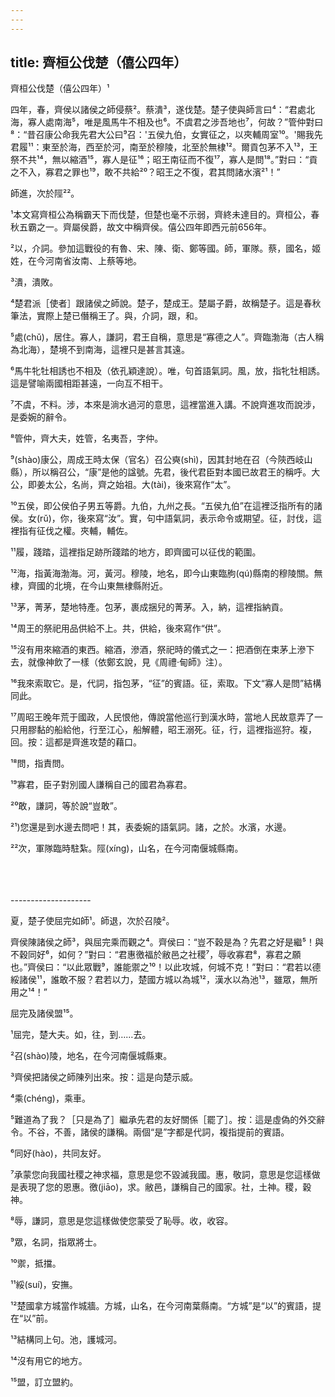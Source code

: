 ```yaml
---
---
---
```

title: 齊桓公伐楚（僖公四年）
---




齊桓公伐楚（僖公四年）¹

四年，春，齊侯以諸侯之師侵蔡²。蔡潰³，遂伐楚。楚子使與師言曰⁴：“君處北海，寡人處南海⁵，唯是風馬牛不相及也⁶。不虞君之涉吾地也⁷，何故？”管仲對曰⁸：“昔召康公命我先君大公曰⁹召：'五侯九伯，女實征之，以夾輔周室¹⁰。'賜我先君履¹¹：東至於海，西至於河，南至於穆陵，北至於無棣¹²。爾貢包茅不入¹³，王祭不共¹⁴，無以縮酒¹⁵，寡人是征¹⁶；昭王南征而不復¹⁷，寡人是問¹⁸。”對曰：“貢之不入，寡君之罪也¹⁹，敢不共給²⁰？昭王之不復，君其問諸水濱²¹！”

師進，次於陘²²。

¹本文寫齊桓公為稱霸天下而伐楚，但楚也毫不示弱，齊終未達目的。齊桓公，春秋五霸之一。齊屬侯爵，故文中稱齊侯。僖公四年即西元前656年。

²以，介詞。參加這戰役的有魯、宋、陳、衛、鄭等國。師，軍隊。蔡，國名，姬姓，在今河南省汝南、上蔡等地。

³潰，潰敗。

⁴楚君派［使者］跟諸侯之師說。楚子，楚成王。楚屬子爵，故稱楚子。這是春秋筆法，實際上楚已僭稱王了。與，介詞，跟，和。

⁵處(chǔ)，居住。寡人，謙詞，君王自稱，意思是“寡德之人”。齊臨渤海（古人稱為北海），楚境不到南海，這裡只是甚言其遠。

⁶馬牛牝牡相誘也不相及（依孔穎達說）。唯，句首語氣詞。風，放，指牝牡相誘。這是譬喻兩國相距甚遠，一向互不相干。

⁷不虞，不料。涉，本來是淌水過河的意思，這裡當進入講。不說齊進攻而說涉，是委婉的辭令。

⁸管仲，齊大夫，姓管，名夷吾，字仲。

⁹(shào)康公，周成王時太保（官名）召公奭(shì)，因其封地在召（今陝西岐山縣），所以稱召公，“康”是他的諡號。先君，後代君臣對本國已故君王的稱呼。大公，即姜太公，名尚，齊之始祖。大(tài)，後來寫作“太”。

¹⁰五侯，即公侯伯子男五等爵。九伯，九州之長。“五侯九伯”在這裡泛指所有的諸侯。女(rǔ)，你，後來寫“汝”。實，句中語氣詞，表示命令或期望。征，討伐，這裡指有征伐之權。夾輔，輔佐。

¹¹履，踐踏，這裡指足跡所踐踏的地方，即齊國可以征伐的範圍。

¹²海，指黃海渤海。河，黃河。穆陵，地名，即今山東臨朐(qú)縣南的穆陵關。無棣，齊國的北境，在今山東無棣縣附近。

¹³茅，菁茅，楚地特產。包茅，裹成捆兒的菁茅。入，納，這裡指納貢。

¹⁴周王的祭祀用品供給不上。共，供給，後來寫作“供”。

¹⁵沒有用來縮酒的東西。縮酒，滲酒，祭祀時的儀式之一：把酒倒在束茅上滲下去，就像神飲了一樣（依鄭玄說，見《周禮·甸師》注）。

¹⁶我來索取它。是，代詞，指包茅，“征”的賓語。征，索取。下文“寡人是問”結構同此。

¹⁷周昭王晚年荒于國政，人民恨他，傳說當他巡行到漢水時，當地人民故意弄了一只用膠黏的船給他，行至江心，船解體，昭王溺死。征，行，這裡指巡狩。複，回。按：這都是齊進攻楚的藉口。

¹⁸問，指責問。

¹⁹寡君，臣子對別國人謙稱自己的國君為寡君。

²⁰敢，謙詞，等於說“豈敢”。

²¹)您還是到水邊去問吧！其，表委婉的語氣詞。諸，之於。水濱，水邊。

²²次，軍隊臨時駐紮。陘(xíng)，山名，在今河南偃城縣南。



<br/><br/><br/>--------------------

夏，楚子使屈完如師¹。師退，次於召陵²。

齊侯陳諸侯之師³，與屈完乘而觀之⁴。齊侯曰：“豈不穀是為？先君之好是繼⁵！與不穀同好⁶，如何？”對曰：“君惠徼福於敝邑之社稷⁷，辱收寡君⁸，寡君之願也。”齊侯曰：“以此眾戰⁹，誰能禦之¹⁰！以此攻城，何城不克！”對曰：“君若以德綏諸侯¹¹，誰敢不服？君若以力，楚國方城以為城¹²，漢水以為池¹³，雖眾，無所用之¹⁴！”

屈完及諸侯盟¹⁵。

¹屈完，楚大夫。如，往，到……去。

²召(shào)陵，地名，在今河南偃城縣東。

³齊侯把諸侯之師陳列出來。按：這是向楚示威。

⁴乘(chéng)，乘車。

⁵難道為了我？［只是為了］繼承先君的友好關係［罷了］。按：這是虛偽的外交辭令。不谷，不善，諸侯的謙稱。兩個“是”字都是代詞，複指提前的賓語。

⁶同好(hào)，共同友好。

⁷承蒙您向我國社稷之神求福，意思是您不毀滅我國。惠，敬詞，意思是您這樣做是表現了您的恩惠。徼(jiāo)，求。敝邑，謙稱自己的國家。社，土神。稷，穀神。

⁸辱，謙詞，意思是您這樣做使您蒙受了恥辱。收，收容。

⁹眾，名詞，指眾將士。

¹⁰禦，抵擋。

¹¹綏(suí)，安撫。

¹²楚國拿方城當作城牆。方城，山名，在今河南葉縣南。“方城”是“以”的賓語，提在“以”前。

¹³結構同上句。池，護城河。

¹⁴沒有用它的地方。

¹⁵盟，訂立盟約。